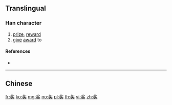 {{also|奬|獎}}
==Translingual==
{{Han simplified forms|獎|奨|奖}}

===Han character===
{{Han char|rn=37|rad=大|as=06|sn=9|four=|canj=INK|ids=⿱⿰丬夕大}}

# [[prize]], [[reward]]
# [[give]] [[award]] to

====References====
* {{Han ref|kx=0252.051|hdz=10540.010|uh=5956|ud=22870}}

----

==Chinese==
{{zh-see|獎}}

[[fr:奖]]
[[ko:奖]]
[[mg:奖]]
[[no:奖]]
[[pl:奖]]
[[th:奖]]
[[vi:奖]]
[[zh:奖]]